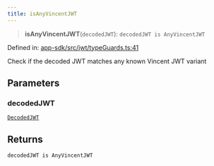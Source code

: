 ```yaml
---
title: isAnyVincentJWT
---
```


> **isAnyVincentJWT**(`decodedJWT`): `decodedJWT is AnyVincentJWT`

Defined in: [app-sdk/src/jwt/typeGuards.ts:41](https://github.com/LIT-Protocol/Vincent/blob/24971b3553e0b3a0f81730455f8a1892791091ad/packages/libs/app-sdk/src/jwt/typeGuards.ts#L41)

Check if the decoded JWT matches any known Vincent JWT variant

## Parameters

### decodedJWT

[`DecodedJWT`](/api-reference/app-sdk/jwt/interfaces/DecodedJWT)

## Returns

`decodedJWT is AnyVincentJWT`
